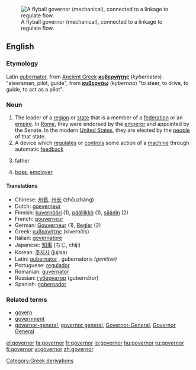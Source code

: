 [[Image:Centrifugal governor.png|thumb|right|A flyball governor (mechanical), connected to a linkage to regulate flow.]]
==English==
===Etymology===
[[Category:Greek derivations]]
Latin [[gubernator]], from [[Ancient Greek]] '''[[κυβερνήτης]]''' (''kybernetes'') "steersman, pilot, guide", from '''[[κυβερνάω]]''' (''kybernao'') "to steer, to drive, to guide, to act as a pilot".

===Noun===
{{en-noun}}

#The leader of a [[region]] or [[state]] that is a member of a [[federation]] or an [[empire]].  In [[Roman Empire|Rome]], they were endorsed by the [[emperor]] and appointed by the Senate.  In the modern [[United States]], they are elected by the [[people]] of that state.
#A device which [[regulate]]s or [[control]]s some action of a [[machine]] through automatic [[feedback]]
#{{informal}} father
#{{informal}} [[boss]], [[employer]]

====Translations====
*Chinese: [[州長]], [[州长]] (zhōuzhǎng)
*Dutch: [[goeverneur]] {{m}}
*Finnish: [[kuvernööri]] (1), [[päällikkö]] (1), [[säädin]] (2)
*French: [[gouverneur]] {{m}}
*German: [[Gouverneur]] {{m}} (1), [[Regler]] {{m}} (2)
*Greek: [[κυβερνήτης]] (kivernítis) {{m}}
*Italian: [[governatore]] {{m}}
*Japanese: [[知事]] (ちじ, chiji)
*Korean: [[주지사]] (jujisa)
*Latin: [[gubernator]] {{m}}, gubernatoris ''(genitive)''
*Portuguese: [[regulador]] {{m}}
*Romanian: [[guvernator]] {{m}}
*Russian: [[губернатор]] (gubernátor) {{m}}
*Spanish: [[gobernador]] {{m}}

===Related terms===
*[[govern]]
*[[government]]
*[[governor-general]], [[governor general]], [[Governor-General]], [[Governor General]]

[[el:governor]]
[[fa:governor]]
[[fr:governor]]
[[io:governor]]
[[hu:governor]]
[[ru:governor]]
[[fi:governor]]
[[vi:governor]]
[[zh:governor]]